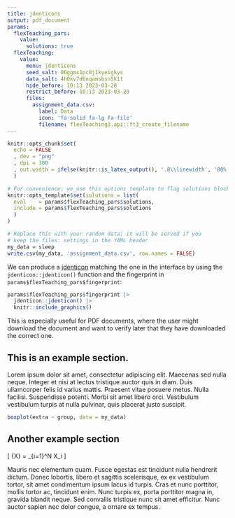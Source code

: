 ```yaml
---
title: jdenticons
output: pdf_document
params:
  flexTeaching_pars:
    value:
      solutions: true
  flexTeaching:
    value:
      menu: jdenticons
      seed_salt: 06ggms1pc0j1kyeigkys
      data_salt: 4h0kv7d6nqamsbsn5k1t
      hide_before: 10:13 2023-03-28
      restrict_before: 10:13 2023-03-28
      files:
        assignment_data.csv:
          label: Data
          icon: 'fa-solid fa-lg fa-file'
          filename: flexTeaching3.api::ft3_create_filename
---
```


```r
knitr::opts_chunk$set(
  echo = FALSE
  , dev = "png"
  , dpi = 300
  , out.width = ifelse(knitr::is_latex_output(), '.8\\linewidth', '80%')
  )

# For convenience; we use this options template to flag solutions blocks
knitr::opts_template$set(solutions = list(
  eval    = params$flexTeaching_pars$solutions, 
  include = params$flexTeaching_pars$solutions
  )
)

# Replace this with your random data; it will be served if you 
# keep the files: settings in the YAML header
my_data = sleep
write.csv(my_data, 'assignment_data.csv', row.names = FALSE)

```

We can produce a <a href='https://jdenticon.com/' target='_blank'>jdenticon</a> matching the one in the interface by using the `jdenticon::jdenticon()` function and the fingerprint in `params$flexTeaching_pars$fingerprint`:

```r
params$flexTeaching_pars$fingerprint |>
  jdenticon::jdenticon() |>
  knitr::include_graphics()
```

This is especially useful for PDF documents, where the user might download the document and want to verify later that they have downloaded the correct one. 

## This is an example section.

Lorem ipsum dolor sit amet, consectetur adipiscing elit. Maecenas sed nulla neque. Integer et nisi at lectus tristique auctor quis in diam. Duis ullamcorper felis id varius mattis. Praesent vitae posuere metus. Nulla facilisi. Suspendisse potenti. Morbi sit amet libero orci. Vestibulum vestibulum turpis at nulla pulvinar, quis placerat justo suscipit. 

```r

boxplot(extra ~ group, data = my_data)
```

## Another example section

\[
\bar{X} = \frac{1}{N}\sum_{i=1}^N X_i
\]

Mauris nec elementum quam. Fusce egestas est tincidunt nulla hendrerit dictum. Donec lobortis, libero et sagittis scelerisque, ex ex vestibulum tortor, sit amet condimentum ipsum lacus id turpis. Cras et nunc porttitor, mollis tortor ac, tincidunt enim. Nunc turpis ex, porta porttitor magna in, gravida blandit neque. Sed convallis tristique nunc sit amet efficitur. Nunc auctor sapien nec dolor congue, a ornare ex tempus. 

